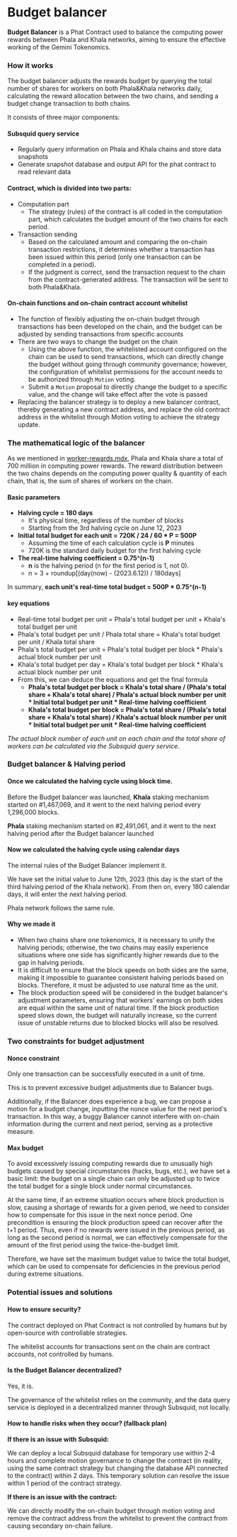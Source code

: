 # Budget balancer

**Budget Balancer** is a Phat Contract used to balance the computing power rewards between Phala and Khala networks, aiming to ensure the effective working of the Gemini Tokenomics.

### **How it works**

The budget balancer adjusts the rewards budget by querying the total number of shares for workers on both Phala\&Khala networks daily, calculating the reward allocation between the two chains, and sending a budget change transaction to both chains.

It consists of three major components:

#### Subsquid query service

* Regularly query information on Phala and Khala chains and store data snapshots
* Generate snapshot database and output API for the phat contract to read relevant data

#### **Contract,** which is divided into two parts:

* Computation part
  * The strategy (rules) of the contract is all coded in the computation part, which calculates the budget amount of the two chains for each period.
* Transaction sending
  * Based on the calculated amount and comparing the on-chain transaction restrictions, it determines whether a transaction has been issued within this period (only one transaction can be completed in a period).
  * If the judgment is correct, send the transaction request to the chain from the contract-generated address. The transaction will be sent to both Phala\&Khala.

#### **On-chain functions and on-chain contract account whitelist**

* The function of flexibly adjusting the on-chain budget through transactions has been developed on the chain, and the budget can be adjusted by sending transactions from specific accounts
* There are two ways to change the budget on the chain
  * Using the above function, the whitelisted account configured on the chain can be used to send transactions, which can directly change the budget without going through community governance; however, the configuration of whitelist permissions for the account needs to be authorized through `Motion` voting.
  * Submit a `Motion` proposal to directly change the budget to a specific value, and the change will take effect after the vote is passed
* Replacing the balancer strategy is to deploy a new balancer contract, thereby generating a new contract address, and replace the old contract address in the whitelist through Motion voting to achieve the strategy update.

### The mathematical logic of the balancer

As we mentioned in [worker-rewards.mdx](/compute-providers/basic-info/worker-rewards.mdx "mention"), Phala and Khala share a total of 700 million in computing power rewards. The reward distribution between the two chains depends on the computing power quality & quantity of each chain, that is, the sum of shares of workers on the chain.

#### Basic parameters

* **Halving cycle = 180 days**&#x20;
  * It's physical time, regardless of the number of blocks
  * Starting from the 3rd halving cycle on June 12, 2023
* **Initial total budget for each unit = 720K / 24 / 60 \* P = 500P**
  * Assuming the time of each calculation cycle is **P** minutes
  * 720K is the standard daily budget for the first halving cycle
* **The real-time halving coefficient = 0.75^(n-1)**&#x20;
  * **n** is the halving period (n for the first period is 1, not 0).
  * n = 3 + roundup\[(day(now) - (2023.6.12)) / 180days]

In summary, **each unit's real-time total budget = 500P \* 0.75^(n-1)**

#### key equations

* Real-time total budget per unit = Phala's total budget per unit + Khala's total budget per unit
* Phala's total budget per unit / Phala total share = Khala's total budget per unit / Khala total share
* Phala's total budget per unit = Phala's total budget per block \* Phala's actual block number per unit
* Khala's total budget per day = Khala's total budget per block \* Khala's actual block number per unit
* From this, we can deduce the equations and get the final formula
  * **Phala's total budget per block = Khala's total share / (Phala's total share + Khala's total share) / Phala's actual block number per unit \* Initial total budget per unit \* Real-time halving coefficient**
  * **Khala's total budget per block = Phala's total share / (Phala's total share + Khala's total share) / Khala's actual block number per unit \* Initial total budget per unit \* Real-time halving coefficient**

_The actual block number of each unit on each chain and the total share of workers can be calculated via the Subsquid query service._

### Budget balancer & Halving period

#### Once we calculated the halving cycle using block time.

Before the Budget balancer was launched, **Khala** staking mechanism started on #1,467,069, and it went to the next halving period every 1,296,000 blocks.&#x20;

**Phala** staking mechanism started on #2,491,061, and it went to the next halving period after the Budget balancer launched

#### Now we calculated the halving cycle using calendar days&#x20;

The internal rules of the Budget Balancer implement it.&#x20;

We have set the initial value to June 12th, 2023 (this day is the start of the third halving period of the Khala network). From then on, every 180 calendar days, it will enter the next halving period.

Phala network follows the same rule.

#### Why we made it

* When two chains share one tokenomics, it is necessary to unify the halving periods; otherwise, the two chains may easily experience situations where one side has significantly higher rewards due to the gap in halving periods.
* It is difficult to ensure that the block speeds on both sides are the same, making it impossible to guarantee consistent halving periods based on blocks. Therefore, it must be adjusted to use natural time as the unit.
* The block production speed will be considered in the budget balancer's adjustment parameters, ensuring that workers' earnings on both sides are equal within the same unit of natural time. If the block production speed slows down, the budget will naturally increase, so the current issue of unstable returns due to blocked blocks will also be resolved.

### **Two constraints for budget adjustment**

#### Nonce constraint

Only one transaction can be successfully executed in a unit of time.

This is to prevent excessive budget adjustments due to Balancer bugs.

Additionally, if the Balancer does experience a bug, we can propose a motion for a budget change, inputting the nonce value for the next period's transaction. In this way, a buggy Balancer cannot interfere with on-chain information during the current and next period, serving as a protective measure.

#### Max budget

To avoid excessively issuing computing rewards due to unusually high budgets caused by special circumstances (hacks, bugs, etc.), we have set a basic limit: the budget on a single chain can only be adjusted up to twice the total budget for a single block under normal circumstances.

At the same time, if an extreme situation occurs where block production is slow, causing a shortage of rewards for a given period, we need to consider how to compensate for this issue in the next nonce period. One precondition is ensuring the block production speed can recover after the t+1 period. Thus, even if no rewards were issued in the previous period, as long as the second period is normal, we can effectively compensate for the amount of the first period using the twice-the-budget limit.

Therefore, we have set the maximum budget value to twice the total budget, which can be used to compensate for deficiencies in the previous period during extreme situations.

### Potential issues and solutions

#### How to ensure security?&#x20;

The contract deployed on Phat Contract is not controlled by humans but by open-source with controllable strategies.&#x20;

The whitelist accounts for transactions sent on the chain are contract accounts, not controlled by humans.&#x20;

#### Is the Budget Balancer decentralized?&#x20;

Yes, it is.&#x20;

The governance of the whitelist relies on the community, and the data query service is deployed in a decentralized manner through Subsquid, not locally.&#x20;

#### How to handle risks when they occur?  (fallback plan)

**If there is an issue with Subsquid:**&#x20;

We can deploy a local Subsquid database for temporary use within 2-4 hours and complete motion governance to change the contract (in reality, using the same contract strategy but changing the database API connected to the contract) within 2 days. This temporary solution can resolve the issue within 1 period of the contract strategy.&#x20;

**If there is an issue with the contract:**&#x20;

We can directly modify the on-chain budget through motion voting and remove the contract address from the whitelist to prevent the contract from causing secondary on-chain failure.

